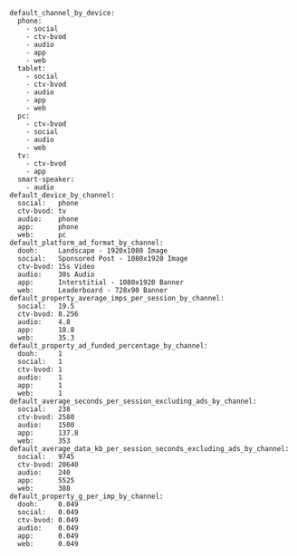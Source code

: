 ```
default_channel_by_device:
  phone:
    - social
    - ctv-bvod
    - audio
    - app
    - web
  tablet:
    - social
    - ctv-bvod
    - audio
    - app
    - web
  pc:
    - ctv-bvod
    - social
    - audio
    - web
  tv:
    - ctv-bvod
    - app
  smart-speaker:
    - audio
default_device_by_channel:
  social:   phone
  ctv-bvod: tv
  audio:    phone
  app:      phone
  web:      pc
default_platform_ad_format_by_channel:
  dooh:     Landscape - 1920x1080 Image
  social:   Sponsored Post - 1080x1920 Image
  ctv-bvod: 15s Video
  audio:    30s Audio
  app:      Interstitial - 1080x1920 Banner
  web:      Leaderboard - 728x90 Banner
default_property_average_imps_per_session_by_channel:
  social:   19.5
  ctv-bvod: 8.256
  audio:    4.8
  app:      18.8
  web:      35.3
default_property_ad_funded_percentage_by_channel:
  dooh:     1
  social:   1
  ctv-bvod: 1
  audio:    1
  app:      1
  web:      1
default_average_seconds_per_session_excluding_ads_by_channel:
  social:   238
  ctv-bvod: 2580
  audio:    1500
  app:      137.8
  web:      353
default_average_data_kb_per_session_seconds_excluding_ads_by_channel:
  social:   9745
  ctv-bvod: 20640
  audio:    240
  app:      5525
  web:      388
default_property_g_per_imp_by_channel:
  dooh:     0.049
  social:   0.049
  ctv-bvod: 0.049
  audio:    0.049
  app:      0.049
  web:      0.049
```
